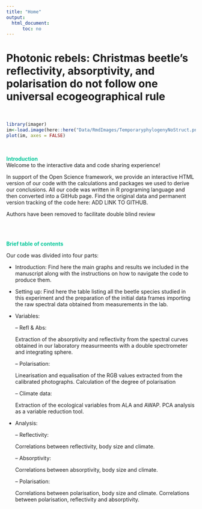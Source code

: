 ```yaml
---
title: "Home"
output:
  html_document:
      toc: no
---
```


# Photonic rebels: Christmas beetle’s reflectivity, absorptivity, and polarisation do not follow one universal  ecogeographical rule 

<br>

```r
library(imager)
im<-load.image(here::here("Data/RmdImages/TemporaryphylogenyNoStruct.png"))
plot(im, axes = FALSE)

```

<br>

<span style="color: #04C799"> **Introduction** </span>  <br/>
Welcome to the interactive data and code sharing experience!

In support of the Open Science framework, we provide an interactive HTML version of our code with the calculations and packages we used to derive our conclusions. All our code was written in R programing language and then converted into a GitHub page. Find the original data and permanent version tracking of the code here: ADD LINK TO GITHUB. 

Authors have been removed to facilitate double blind review

<br>
<br>

<span style="color: #04C799"> **Brief table of contents** </span>  <br/>

Our code was divided into four parts: 

- Introduction: Find here the main graphs and results we included in the manuscript along with the instructions on how to navigate the code to produce them.   

- Setting up: Find here the table listing all the beetle species studied in this experiment and the preparation of the initial data frames importing the raw spectral data obtained from measurements in the lab. 

- Variables: 

  -- Refl & Abs: 
  
  Extraction of the absorptivity and reflectivity from the spectral curves obtained in our laboratory measurmeents with a double spectrometer and integrating sphere. 
  
  -- Polarisation: 
  
  Linearisation and equalisation of the RGB values extracted from the calibrated photographs. Calculation of the degree of polarisation  
  
  -- Climate data: 
  
  Extraction of the ecological variables from ALA and AWAP. PCA analysis as a variable reduction tool. 

- Analysis: 

  -- Reflectivity: 
  
  Correlations between reflectivity, body size and climate.
  
  -- Absorptivity: 
  
  Correlations between absorptivity, body size and climate.
  
  -- Polarisation:
  
  Correlations between polarisation, body size and climate.
  Correlations between polarisation, reflectivity and absorptivity.





